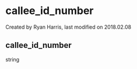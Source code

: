 
# callee_id_number 

 Created by  Ryan Harris, last modified on 2018.02.08

## callee_id_number

string


